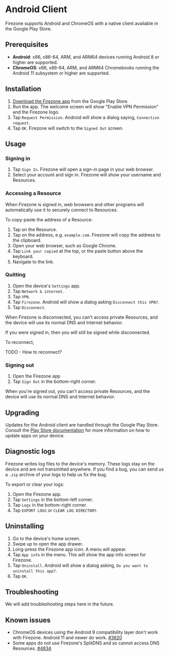 
# Android Client

Firezone supports Android and ChromeOS with a native client available in the
Google Play Store.

## Prerequisites

- **Android**: x86, x86-64, ARM, and ARM64 devices running Android 8 or higher
  are supported.
- **ChromeOS**: x86, x86-64, ARM, and ARM64 Chromebooks running the Android 11
  subsystem or higher are supported.

## Installation

1. [Download the Firezone app](https://play.google.com/store/apps/details?id=dev.firezone.android)
   from the Google Play Store.
1. Run the app. The welcome screen will show "Enable VPN Permission" and the
   Firezone logo.
1. Tap `Request Permission`. Android will show a dialog saying,
   `Connection request`.
1. Tap `OK`. Firezone will switch to the `Signed Out` screen.

## Usage

### Signing in

1. Tap `Sign In`. Firezone will open a sign-in page in your web browser.
1. Select your account and sign in. Firezone will show your username and
   Resources.

### Accessing a Resource

When Firezone is signed in, web browsers and other programs will automatically
use it to securely connect to Resources.

To copy-paste the address of a Resource:

1. Tap on the Resource.
1. Tap on the address, e.g. `example.com`. Firezone will copy the address to the
   clipboard.
1. Open your web browser, such as Google Chrome.
1. Tap `Link your copied` at the top, or the paste button above the keyboard.
1. Navigate to the link.

### Quitting

1. Open the device's `Settings` app.
1. Tap `Network & internet`.
1. Tap `VPN`.
1. Tap `Firezone`. Android will show a dialog asking `Disconnect this VPN?`.
1. Tap `Disconnect`.

When Firezone is disconnected, you can't access private Resources, and the
device will use its normal DNS and Internet behavior.

If you were signed in, then you will still be signed while disconnected.

To reconnect,

TODO - How to reconnect?

### Signing out

1. Open the Firezone app
1. Tap `Sign Out` in the bottom-right corner.

When you're signed out, you can't access private Resources, and the device will
use its normal DNS and Internet behavior.

## Upgrading

Updates for the Android client are handled through the Google Play Store.
Consult the
[Play Store documentation](https://support.google.com/googleplay/answer/113412?hl=en)
for more information on how to update apps on your device.

## Diagnostic logs

Firezone writes log files to the device's memory. These logs stay on the device
and are not transmitted anywhere. If you find a bug, you can send us a `.zip`
archive of your logs to help us fix the bug.

To export or clear your logs:

1. Open the Firezone app.
1. Tap `Settings` in the bottom-left corner.
1. Tap `Logs` in the bottom-right corner.
1. Tap `EXPORT LOGS` or `CLEAR LOG DIRECTORY`.

## Uninstalling

1. Go to the device's home screen.
1. Swipe up to open the app drawer.
1. Long-press the Firezone app icon. A menu will appear.
1. Tap `App info` in the menu. This will show the app info screen for Firezone.
1. Tap `Uninstall`. Android will show a dialog asking,
   `Do you want to uninstall this app?`.
1. Tap `OK`.

## Troubleshooting

We will add troubleshooting steps here in the future.

## Known issues

- ChromeOS devices using the Android 9 compatibility layer don't work with
  Firezone. Android 11 and newer do work.
  [#3620](https://github.com/firezone/firezone/issues/3620)
- Some apps do not use Firezone's SplitDNS and so cannot access DNS Resources.
  [#4834](https://github.com/firezone/firezone/issues/4834)

<SupportOptions />
